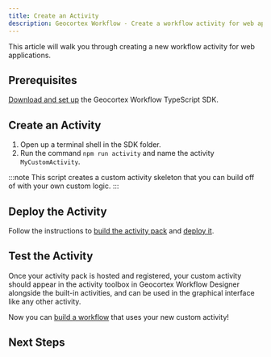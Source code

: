 ```yaml
---
title: Create an Activity
description: Geocortex Workflow - Create a workflow activity for web applications
---
```



This article will walk you through creating a new workflow activity for web applications.

## Prerequisites

[Download and set up](sdk-web-overview.mdx#download) the Geocortex Workflow TypeScript SDK.

## Create an Activity

1. Open up a terminal shell in the SDK folder.
1. Run the command `npm run activity` and name the activity `MyCustomActivity`.

:::note
This script creates a custom activity skeleton that you can build off of with your own custom logic.
:::

## Deploy the Activity

Follow the instructions to [build the activity pack](sdk-web-overview.mdx#building) and [deploy it](sdk-web-overview.mdx#deployment).

## Test the Activity

Once your activity pack is hosted and registered, your custom activity should appear in the activity toolbox in Geocortex Workflow Designer alongside the built-in activities, and can be used in the graphical interface like any other activity.

Now you can [build a workflow](https://docs.geocortex.com/workflow/latest/help/Default.htm#wf5/help/get-started.htm#Get_Started%3FTocPath%3DGet%2520Started%7C_____0) that uses your new custom activity!

## Next Steps

<UseCaseContainer>
    <UseCaseCard
        title="Calculate a Logarithm with a Custom Activity"
        description="Implement a custom activity that calculates the logarithm of a number"
        link="tutorial-web-calculate-logarithm-activity"
    />
    <UseCaseCard
        title="Implement a Custom Form Element"
        description="Implement a custom form element for applications like Geocortex Web"
        link="tutorial-web-implement-star-rating-form-element"
    />
    <UseCaseCard
        title="Add a Layer to the Map with a Custom Activity"
        description="Access application properties like the map in custom activities for Web Applications"
        link="tutorial-web-add-layer-to-map"
    />
    <UseCaseCard
        title="Use the ArcGIS API for JavaScript in an activity."
        description="Use the ArcGIS API for JavaScript in an activity or form element"
        link="sdk-web-integrating-the-arcgis-api"
    />
</UseCaseContainer>
